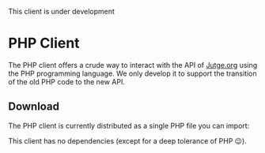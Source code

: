 
<Warning>This client is under development</Warning>

# PHP Client

The PHP client offers a crude way to interact with the API of [Jutge.org](https://jutge.org) using the PHP programming language. We only develop it to support the transition of the old PHP code to the new API.

## Download

The PHP client is currently distributed as a single PHP file you can import:

<DownloadClientButton 
    href="/api/clients/php" filename="jutge_api_client.php" />

This client has no dependencies (except for a deep tolerance of PHP 😉).

